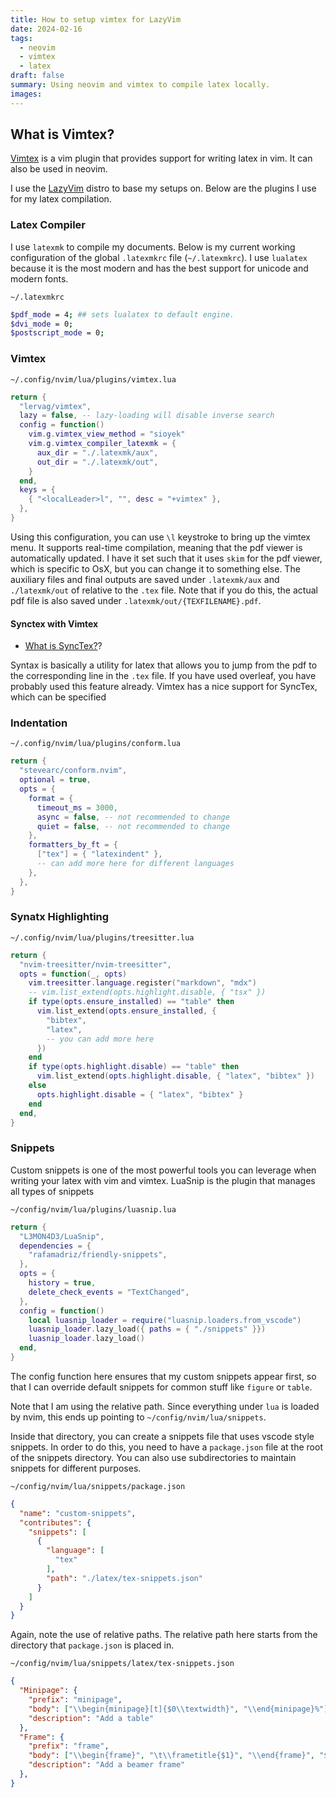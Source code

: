 ```yaml
---
title: How to setup vimtex for LazyVim
date: 2024-02-16
tags: 
  - neovim
  - vimtex
  - latex
draft: false
summary: Using neovim and vimtex to compile latex locally.
images: 
---
```


## What is Vimtex?
[Vimtex](https://github.com/lervag/vimtex) is a vim plugin that provides support for writing latex in vim.
It can also be used in neovim.

I use the [LazyVim](https://www.lazyvim.org) distro to base my setups on.
Below are the plugins I use for my latex compilation.

### Latex Compiler

I use `latexmk` to compile my documents.
Below is my current working configuration of the global `.latexmkrc` file (`~/.latexmkrc`).
I use `lualatex` because it is the most modern and has the best support for unicode and modern fonts.

`~/.latexmkrc`
```bash
$pdf_mode = 4; ## sets lualatex to default engine.
$dvi_mode = 0;
$postscript_mode = 0;
```

### Vimtex

`~/.config/nvim/lua/plugins/vimtex.lua`
```lua
return {
  "lervag/vimtex",
  lazy = false, -- lazy-loading will disable inverse search
  config = function()
    vim.g.vimtex_view_method = "sioyek"
    vim.g.vimtex_compiler_latexmk = {
      aux_dir = "./.latexmk/aux",
      out_dir = "./.latexmk/out",
    }
  end,
  keys = {
    { "<localLeader>l", "", desc = "+vimtex" },
  },
}
```

Using this configuration, you can use `\l` keystroke to bring up the vimtex menu.
It supports real-time compilation, meaning that the pdf viewer is automatically updated.
I have it set such that it uses `skim` for the pdf viewer, which is specific to OsX, but you can change it to something else.
The auxiliary files and final outputs are saved under `.latexmk/aux` and `./latexmk/out` of relative to the `.tex` file. 
Note that if you do this, the actual pdf file is also saved under `.latexmk/out/{TEXFILENAME}.pdf`.

#### Synctex with Vimtex

- [What is SyncTex?](https://tex.stackexchange.com/questions/118489/what-exactly-is-synctex)?

Syntax is basically a utility for latex that allows you to jump from the pdf to the corresponding line in the `.tex` file. If you have used overleaf, you have probably used this feature already. Vimtex has a nice support for SyncTex, which can be specified 

### Indentation

`~/.config/nvim/lua/plugins/conform.lua`
```lua
return {
  "stevearc/conform.nvim",
  optional = true,
  opts = {
    format = {
      timeout_ms = 3000,
      async = false, -- not recommended to change
      quiet = false, -- not recommended to change
    },
    formatters_by_ft = {
      ["tex"] = { "latexindent" },
      -- can add more here for different languages
    },
  },
}
```

### Synatx Highlighting

`~/.config/nvim/lua/plugins/treesitter.lua`
```lua
return {
  "nvim-treesitter/nvim-treesitter",
  opts = function(_, opts)
    vim.treesitter.language.register("markdown", "mdx")
    -- vim.list_extend(opts.highlight.disable, { "tsx" })
    if type(opts.ensure_installed) == "table" then
      vim.list_extend(opts.ensure_installed, {
        "bibtex",
        "latex",
        -- you can add more here
      })
    end
    if type(opts.highlight.disable) == "table" then
      vim.list_extend(opts.highlight.disable, { "latex", "bibtex" })
    else
      opts.highlight.disable = { "latex", "bibtex" }
    end
  end,
}
```

### Snippets

Custom snippets is one of the most powerful tools you can leverage when writing your latex with vim and vimtex.
LuaSnip is the plugin that manages all types of snippets

`~/config/nvim/lua/plugins/luasnip.lua`
```lua
return {
  "L3MON4D3/LuaSnip",
  dependencies = {
    "rafamadriz/friendly-snippets",
  },
  opts = {
    history = true,
    delete_check_events = "TextChanged",
  },
  config = function()
    local luasnip_loader = require("luasnip.loaders.from_vscode")
    luasnip_loader.lazy_load({ paths = { "./snippets" }})
    luasnip_loader.lazy_load()
  end,
}
```

The config function here ensures that my custom snippets appear first,
so that I can override default snippets for common stuff like `figure` or `table`.

Note that I am using the relative path. 
Since everything under `lua` is loaded by nvim, this ends up pointing to `~/config/nvim/lua/snippets`.

Inside that directory, you can create a snippets file that uses vscode style snippets.
In order to do this, you need to have a `package.json` file at the root of the snippets directory.
You can also use subdirectories to maintain snippets for different purposes.

`~/config/nvim/lua/snippets/package.json`
```json
{
  "name": "custom-snippets",
  "contributes": {
    "snippets": [
      {
        "language": [
          "tex"
        ],
        "path": "./latex/tex-snippets.json"
      }
    ]
  }
}
```
Again, note the use of relative paths.
The relative path here starts from the directory that `package.json` is placed in.

`~/config/nvim/lua/snippets/latex/tex-snippets.json`
```json
{
  "Minipage": {
    "prefix": "minipage",
    "body": ["\\begin{minipage}[t]{$0\\textwidth}", "\\end{minipage}%"],
    "description": "Add a table"
  },
  "Frame": {
    "prefix": "frame",
    "body": ["\\begin{frame}", "\t\\frametitle{$1}", "\\end{frame}", "$0"],
    "description": "Add a beamer frame"
  },
}
```
